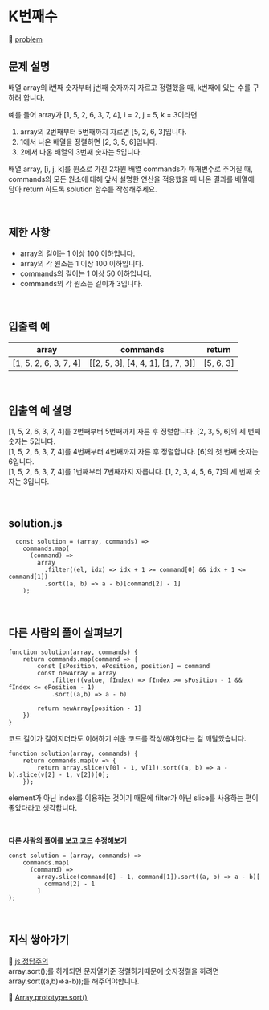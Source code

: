 # K번째수

🔗 [problem](https://school.programmers.co.kr/learn/courses/30/lessons/42748)

## 문제 설명

배열 array의 i번째 숫자부터 j번째 숫자까지 자르고 정렬했을 때, k번째에 있는 수를 구하려 합니다.

예를 들어 array가 [1, 5, 2, 6, 3, 7, 4], i = 2, j = 5, k = 3이라면

1. array의 2번째부터 5번째까지 자르면 [5, 2, 6, 3]입니다.
2. 1에서 나온 배열을 정렬하면 [2, 3, 5, 6]입니다.
3. 2에서 나온 배열의 3번째 숫자는 5입니다.

배열 array, [i, j, k]를 원소로 가진 2차원 배열 commands가 매개변수로 주어질 때,  
commands의 모든 원소에 대해 앞서 설명한 연산을 적용했을 때 나온 결과를 배열에 담아 return 하도록 solution 함수를 작성해주세요.

<br />

## 제한 사항

- array의 길이는 1 이상 100 이하입니다.
- array의 각 원소는 1 이상 100 이하입니다.
- commands의 길이는 1 이상 50 이하입니다.
- commands의 각 원소는 길이가 3입니다.

<br />

## 입출력 예

|         array         |             commands              |  return   |
| :-------------------: | :-------------------------------: | :-------: |
| [1, 5, 2, 6, 3, 7, 4] | [[2, 5, 3], [4, 4, 1], [1, 7, 3]] | [5, 6, 3] |

<br />

## 입출역 예 설명

[1, 5, 2, 6, 3, 7, 4]를 2번째부터 5번째까지 자른 후 정렬합니다. [2, 3, 5, 6]의 세 번째 숫자는 5입니다.  
[1, 5, 2, 6, 3, 7, 4]를 4번째부터 4번째까지 자른 후 정렬합니다. [6]의 첫 번째 숫자는 6입니다.  
[1, 5, 2, 6, 3, 7, 4]를 1번째부터 7번째까지 자릅니다. [1, 2, 3, 4, 5, 6, 7]의 세 번째 숫자는 3입니다.

<br />

## solution.js

```JS
  const solution = (array, commands) =>
    commands.map(
      (command) =>
        array
          .filter((el, idx) => idx + 1 >= command[0] && idx + 1 <= command[1])
          .sort((a, b) => a - b)[command[2] - 1]
    );
```

<br />

## 다른 사람의 풀이 살펴보기

```JS
function solution(array, commands) {
    return commands.map(command => {
        const [sPosition, ePosition, position] = command
        const newArray = array
            .filter((value, fIndex) => fIndex >= sPosition - 1 && fIndex <= ePosition - 1)
            .sort((a,b) => a - b)

        return newArray[position - 1]
    })
}
```

코드 길이가 길어지더라도 이해하기 쉬운 코드를 작성해야한다는 걸 깨달았습니다.

```JS
function solution(array, commands) {
    return commands.map(v => {
        return array.slice(v[0] - 1, v[1]).sort((a, b) => a - b).slice(v[2] - 1, v[2])[0];
    });
```

element가 아닌 index를 이용하는 것이기 때문에 filter가 아닌 slice를 사용하는 편이 좋았다라고 생각합니다.

<br />

**다른 사람의 풀이를 보고 코드 수정해보기**

```JS
const solution = (array, commands) =>
    commands.map(
      (command) =>
        array.slice(command[0] - 1, command[1]).sort((a, b) => a - b)[
          command[2] - 1
        ]
);
```

<br />

## 지식 쌓아가기

🔗 [js 정답주의](https://school.programmers.co.kr/questions/25111)  
array.sort();를 하게되면 문자열기준 정렬하기때문에 숫자정렬을 하려면 array.sort((a,b)=>a-b));를 해주어야합니다.

🔗 [Array.prototype.sort()](https://developer.mozilla.org/ko/docs/Web/JavaScript/Reference/Global_Objects/Array/sort)

<br />

